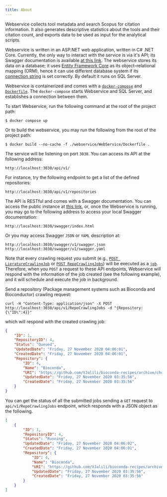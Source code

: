 ```yaml
---
title: About
---
```


Webservice collects tool metadata and search Scopus for citation
information. It also generates descriptive statistics about the
tools and their citation count, and exports data to be used as
input for the analytical scripts.

Webservice is written in an ASP.NET web application, written
in C# .NET Core. Currently, the only way to interact with the
service is via it's API; its Swagger documentation is available
[at this link](https://genometric.github.io/TVQ/api).
The webservice stores its data on a database; it uses
[Entity Framework Core](https://docs.microsoft.com/en-us/ef/core/get-started/overview/first-app?tabs=netcore-cli)
as its object–relational mapping (ORM), hence it can
use different database system if its
[connection string](https://github.com/Genometric/TVQ/blob/b241ba75637fbc7721eb1fe2cf89a0aec749184d/webservice/WebService/appsettings.json#L1-L4)
is set correctly. By default it runs on SQL Server.

Webservice is containerized and comes with a
[`docker-compose`](https://github.com/Genometric/TVQ/blob/master/docker-compose.yml)
and [`Dockerfile`](https://github.com/Genometric/TVQ/blob/master/webservice/WebService/Dockerfile).
The `docker-compose` starts Webservice and SQL Server,
and establishes a connection between them.

To start Webservice, run the following command at the
root of the project path:

```shell
$ docker compose up
```

Or to build the webservice, you may run the following
from the root of the project path:

```shell
$ docker build --no-cache -f ./webservice/WebService/Dockerfile .
```

The service will be listening on port `3030`. You can access
its API at the following address:

```
http://localhost:3030/api/v1/
```

For instance, try the following endpoint to get a list
of the defined repositories:

```
http://localhost:3030/api/v1/repositories
```

The API is RESTful and comes with a Swagger documentation.
You can access the public instance at
[this link](https://genometric.github.io/TVQ/api), or,
once the Webservice is running, you may go to the following
address to access your local Swagger documentation:

```
http://localhost:3030/swagger/index.html
```

Or you may access Swagger `JSON` or `YAML` description at:

```
http://localhost:3030/swagger/v1/swagger.json
http://localhost:3030/swagger/v1/swagger.yaml
```

Note that every crawling request you submit (e.g.,
[`POST LieratureCrawlingJob`](https://genometric.github.io/TVQ/api/#/Publications/post_api_v1_Publications) or
[`POST RepoCrawlingJobs`](https://genometric.github.io/TVQ/api/#/RepoCrawlingJobs/post_api_v1_RepoCrawlingJobs))
will be executed as a [`job`](https://en.wikipedia.org/wiki/Job_(computing)).
Therefore, when you `POST` a request to these API endpoints, Webservice will respond
with the information of the job created (see the following example), and it will
schedule and execute the job in background.

Send a repository (Package management systems such as Bioconda and Bioconductor) crawling request:

```shell
curl -H "Content-Type: application/json" -X POST http://localhost:3030/api/v1/RepoCrawlingJobs -d "{Repository:{\"ID\":4}}"
```
which will respond with the created crawling job:

```json
{
    "ID": 1,
    "RepositoryID": 4,
    "Status": "Queued",
    "UpdatedDate": "Friday, 27 November 2020 04:06:01",
    "CreatedDate": "Friday, 27 November 2020 04:06:01",
    "Repository": {
        "ID": 4,
        "Name": "Bioconda",
        "URI": "https://github.com/VJalili/bioconda-recipes/archive/cheetah_template.zip",
        "UpdatedDate": "Friday, 27 November 2020 03:35:56",
        "CreatedDate": "Friday, 27 November 2020 03:35:56"
    }
}
```

You can get the status of all the submitted jobs sending a `GET` request
to `api/v1/RepoCrawlingJobs` endpoint, which responds with a JSON object
as the following.

```json
[
    {
        "ID": 1,
        "RepositoryID": 4,
        "Status": "Running",
        "UpdatedDate": "Friday, 27 November 2020 04:06:02",
        "CreatedDate": "Friday, 27 November 2020 04:06:01",
        "Repository": {
            "ID": 4,
            "Name": "Bioconda",
            "URI": "https://github.com/VJalili/bioconda-recipes/archive/cheetah_template.zip",
            "UpdatedDate": "Friday, 27 November 2020 03:35:56",
            "CreatedDate": "Friday, 27 November 2020 03:35:56"
        }
    }
]
```

